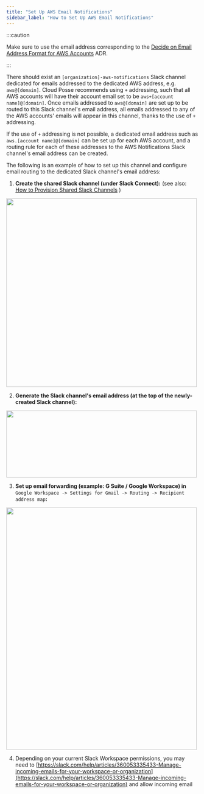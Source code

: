 ```yaml
---
title: "Set Up AWS Email Notifications"
sidebar_label: "How to Set Up AWS Email Notifications"
---
```


:::caution

Make sure to use the email address corresponding to the
[Decide on Email Address Format for AWS Accounts](/learn/foundation/design-decisions/decide-on-email-address-format-for-aws-accounts)
ADR.

:::

There should exist an `[organization]-aws-notifications` Slack channel dedicated for emails addressed to the dedicated
AWS address, e.g. `aws@[domain]`. Cloud Posse recommends using `+` addressing, such that all AWS accounts will have
their account email set to be `aws+[account name]@[domain]`. Once emails addressed to `aws@[domain]` are set up to be
routed to this Slack channel's email address, all emails addressed to any of the AWS accounts' emails will appear in
this channel, thanks to the use of `+` addressing.

If the use of `+` addressing is not possible, a dedicated email address such as `aws.[account name]@[domain]` can be set
up for each AWS account, and a routing rule for each of these addresses to the AWS Notifications Slack channel's email
address can be created.

The following is an example of how to set up this channel and configure email routing to the dedicated Slack channel's
email address:

1. **Create the shared Slack channel (under Slack Connect):** (see also:
   [How to Provision Shared Slack Channels](/reference/how-to-provision-shared-slack-channels/) )

<img src="/assets/refarch/image-20211016-221505.png" height="496" width="500" /><br/>

2. **Generate the Slack channel's email address (at the top of the newly-created Slack channel):**

<img src="/assets/refarch/image-20211016-221515.png" height="176" width="500" /><br/>

3. **Set up email forwarding (example: G Suite / Google Workspace) in**
   `Google Workspace -> Settings for Gmail -> Routing -> Recipient address map`**:**

<img src="/assets/refarch/image-20211016-221527.png" height="637" width="500" /><br/>

4. Depending on your current Slack Workspace permissions, you may need to
   [https://slack.com/help/articles/360053335433-Manage-incoming-emails-for-your-workspace-or-organization](https://slack.com/help/articles/360053335433-Manage-incoming-emails-for-your-workspace-or-organization)
   and allow incoming email
